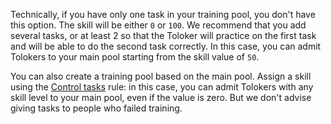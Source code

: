 <Cut title="I created a training pool with one task containing a hint. The Toloker fails to complete the task on the first attempt, but finally succeeds. The Toloker gets the skill `0`. How do I grant to the Toloker access to my tasks? The minimum required level that you can set is `10`.">

Technically, if you have only one task in your training pool, you don't have this option. The skill will be either `0` or `100`. We recommend that you add several tasks, or at least 2 so that the Toloker will practice on the first task and will be able to do the second task correctly. In this case, you can admit Tolokers to your main pool starting from the skill value of `50`.

You can also create a training pool based on the main pool. Assign a skill using the [Control tasks](/docs-new/guide/goldenset) rule: in this case, you can admit Tolokers with any skill level to your main pool, even if the value is zero. But we don't advise giving tasks to people who failed training.

</Cut>
